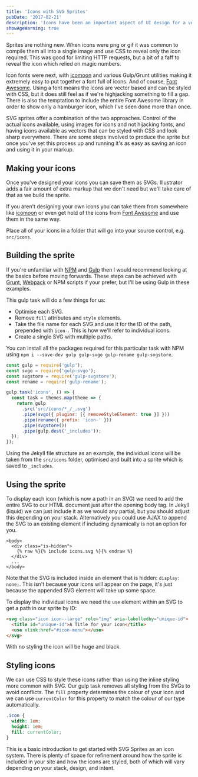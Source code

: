 ```yaml
---
title: 'Icons with SVG Sprites'
pubDate: '2017-02-21'
description: 'Icons have been an important aspect of UI design for a very long time, and approaches to loading and displaying icons have evolved.'
showAgeWarning: true
---
```


Sprites are nothing new. When icons were png or gif it was common to compile them all into a single image and use CSS to reveal only the icon required. This was good for limiting HTTP requests, but a bit of a faff to reveal the icon which relied on magic numbers.

Icon fonts were next, with [icomoon](https://icomoon.io/) and various Gulp/Grunt utilities making it extremely easy to put together a font full of icons. And of course, [Font Awesome](http://fontawesome.io/). Using a font means the icons are vector based and can be styled with CSS, but it does still feel as if we're highjacking something to fill a gap. There is also the temptation to include the entire Font Awesome library in order to show only a hamburger icon, which I've seen done more than once.

SVG sprites offer a combination of the two approaches. Control of the actual icons available, using images for icons and not hijacking fonts, and having icons available as vectors that can be styled with CSS and look sharp everywhere. There are some steps involved to produce the sprite but once you've set this process up and running it's as easy as saving an icon and using it in your markup.

## Making your icons

Once you've designed your icons you can save them as SVGs. Illustrator adds a fair amount of extra markup that we don't need but we'll take care of that as we build the sprite.

If you aren't designing your own icons you can take them from somewhere like [icomoon](https://icomoon.io/) or even get hold of the icons from [Font Awesome](https://github.com/encharm/Font-Awesome-SVG-PNG) and use them in the same way.

Place all of your icons in a folder that will go into your source control, e.g. `src/icons`.

## Building the sprite

If you're unfamiliar with [NPM](https://www.npmjs.com/) and [Gulp](http://gulpjs.com/) then I would recommend looking at the basics before moving forwards. These steps can be achieved with [Grunt](https://gruntjs.com/), [Webpack](https://webpack.github.io/) or NPM scripts if your prefer, but I'll be using Gulp in these examples.

This gulp task will do a few things for us:

- Optimise each SVG.
- Remove `fill` attributes and `style` elements.
- Take the file name for each SVG and use it for the ID of the path, prepended with `icon-`. This is how we'll refer to individual icons.
- Create a single SVG with multiple paths.

You can install all the packages required for this particular task with NPM using `npm i --save-dev gulp gulp-svgo gulp-rename gulp-svgstore`.

```js
const gulp = require('gulp');
const svgo = require('gulp-svgo');
const svgstore = require('gulp-svgstore');
const rename = require('gulp-rename');

gulp.task('icons', () => {
  const task = themes.map(theme => {
    return gulp
      .src('src/icons/*_/_.svg')
      .pipe(svgo({ plugins: [{ removeStyleElement: true }] }))
      .pipe(rename({ prefix: 'icon-' }))
      .pipe(svgstore())
      .pipe(gulp.dest('_includes'));
  });
});
```

Using the Jekyll file structure as an example, the individual icons will be taken from the `src/icons` folder, optimised and built into a sprite which is saved to `_includes`.

## Using the sprite

To display each icon (which is now a path in an SVG) we need to add the entire SVG to our HTML document just after the opening body tag. In Jekyll (liquid) we can just include it as we would any partial, but you should adjust this depending on your stack. Alternatively you could use AJAX to append the SVG to an existing element if including dynamically is not an option for you.

```liquid
<body>
  <div class="is-hidden">
    {% raw %}{% include icons.svg %}{% endraw %}
  </div>
  ...
</body>
```

Note that the SVG is included inside an element that is hidden: `display: none;`. This isn't because your icons will appear on the page, it's just because the appended SVG element will take up some space.

To display the individual icons we need the `use` element within an SVG to get a path in our sprite by ID:

```html
<svg class="icon icon--large" role="img" aria-labelledby="unique-id">
  <title id="unique-id">A Title for your icon</title>
  <use xlink:href="#icon-menu"></use>
</svg>
```

With no styling the icon will be huge and black.

## Styling icons

We can use CSS to style these icons rather than using the inline styling more common with SVG. Our gulp task removes all styling from the SVGs to avoid conflicts. The `fill` property determines the colour of your icon and we can use `currentColor` for this property to match the colour of our type automatically.

```css
.icon {
  width: 1em;
  height: 1em;
  fill: currentColor;
}
```

This is a basic introduction to get started with SVG Sprites as an icon system. There is plenty of space for refinement around how the sprite is included in your site and how the icons are styled, both of which will vary depending on your stack, design, and intent.
